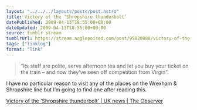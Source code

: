 ```yaml
---
layout: "../../../layouts/posts/post.astro"
title: Victory of the ‘Shropshire thunderbolt’
datePublished: 2009-04-13T18:55:00+00:00
dateUpdated: 2009-04-13T18:55:00+00:00
source: tumblr stream
tumblrUrl: https://stream.anglepoised.com/post/95820088/victory-of-the-shropshire-thunderbolt-uk-news
tags: ["linklog"]
format: "link"
---
```


> &ldquo;Its staff are polite, serve afternoon tea and let you buy your ticket on the train &#8211; and now they&rsquo;ve seen off competition from Virgin&rdquo;.

I have no particular reason to visit any of the places on the Wrexham & Shropshire line but I&rsquo;m going to find one after reading this.

[Victory of the &#8216;Shropshire thunderbolt&#8217; | UK news | The Observer][1]

[1]: http://www.guardian.co.uk/uk/2009/apr/12/train-travel-virgin-wrexham-shropshire
